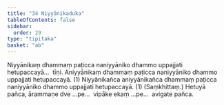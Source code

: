 ```yaml
---
title: "34 Niyyānikaduka"
tableOfContents: false
sidebar:
  order: 29
type: "tipitaka"
basket: "ab"
---
```



<DynamicBreadcrumb />

<Division number="49">

<Paragraph number="157">
Niyyānikaṃ dhammaṃ paṭicca naniyyāniko dhammo uppajjati hetupaccayā…  tīṇi.
</Paragraph>

<Paragraph number="158">
Aniyyānikaṃ dhammaṃ paṭicca naniyyāniko dhammo uppajjati hetupaccayā. (1)
</Paragraph>

<Paragraph number="159">
Niyyānikañca aniyyānikañca dhammaṃ paṭicca naniyyāniko dhammo uppajjati hetupaccayā. (1) (Saṃkhittaṃ.)
</Paragraph>

<Paragraph number="160">
Hetuyā pañca, ārammaṇe dve …pe…  vipāke ekaṃ …pe…  avigate pañca.
</Paragraph>
</Division>